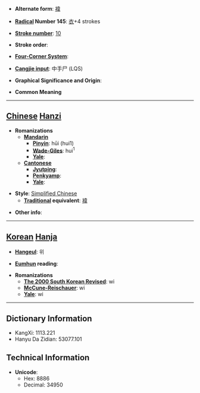 * '''Alternate form''': [[褘]]

* '''[[Wiktionary:Chinese radical index| Radical]] Number 145''': [[Wiktionary:Chinese radical index 衣|衣]]+4 strokes

* '''[[Wiktionary:Chinese total strokes index|Stroke number]]''': [[Wiktionary:Chinese total strokes index 10|10]]

* '''Stroke order''': 

* '''[[Wiktionary:Chinese four corner index|Four-Corner System]]''': 

* '''[[Wiktionary:Chinese Cangjie index|Cangjie input]]''': 中手尸 (LQS)

* '''Graphical Significance and Origin''': 

* '''Common Meaning'''

----

== [[Chinese]] [[Hanzi]] ==

* '''Romanizations'''
** '''[[Mandarin]]'''
*** '''[[Pinyin]]''': hūi (hui1)
*** '''[[Wade-Giles]]''': hui<sup>1</sup>
*** '''[[Yale]]''': 
** '''[[Cantonese]]'''
*** '''[[Jyutping]]''':
*** '''[[Penkyamp]]''': 
*** '''[[Yale]]''': 

* '''Style''': [[Simplified Chinese]] 
** '''[[Traditional Chinese|Traditional]] equivalent''': [[褘]]

* '''Other info''': 

----

== [[Korean]] [[Hanja]] ==

* '''[[Hangeul]]''': 위

* '''[[Eumhun]] reading''': 

* '''Romanizations'''
** '''[[The 2000 South Korean Revised Romanization|The 2000 South Korean Revised]]''': wi
** '''[[McCune-Reischauer]]''': wi
** '''[[Yale]]''': wi

----

== Dictionary Information ==

* KangXi: 1113.221
* Hanyu Da Zidian: 53077.101

== Technical Information ==

* '''Unicode''':
** Hex: 8886
** Decimal: 34950